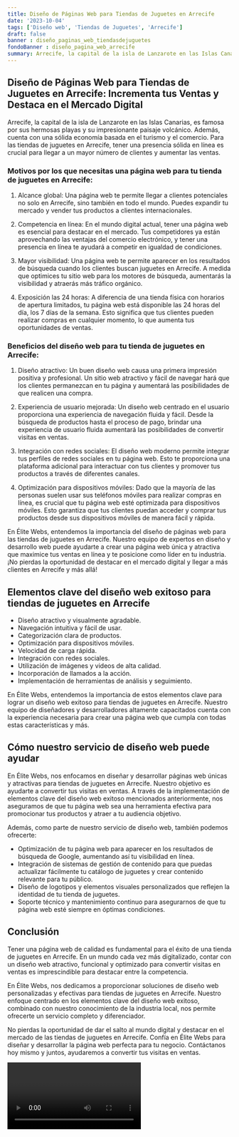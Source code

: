 ```yaml
---
title: Diseño de Páginas Web para Tiendas de Juguetes en Arrecife
date: '2023-10-04'
tags: ['Diseño web', 'Tiendas de Juguetes', 'Arrecife']
draft: false
banner : diseño_paginas_web_tiendasdejuguetes
fondoBanner : diseño_pagina_web_arrecife
summary: Arrecife, la capital de la isla de Lanzarote en las Islas Canarias, es famosa por sus hermosas playas y su impresionante paisaje volcánico. Además, cuenta con una sólida economía basada en el turismo y el comercio. Para las tiendas de juguetes en Arrecife, tener una presencia sólida en línea es crucial para llegar a un mayor número de clientes y aumentar las ventas.
---
```


## Diseño de Páginas Web para Tiendas de Juguetes en Arrecife: Incrementa tus Ventas y Destaca en el Mercado Digital

Arrecife, la capital de la isla de Lanzarote en las Islas Canarias, es famosa por sus hermosas playas y su impresionante paisaje volcánico. Además, cuenta con una sólida economía basada en el turismo y el comercio. Para las tiendas de juguetes en Arrecife, tener una presencia sólida en línea es crucial para llegar a un mayor número de clientes y aumentar las ventas.

### Motivos por los que necesitas una página web para tu tienda de juguetes en Arrecife:

1. Alcance global: Una página web te permite llegar a clientes potenciales no solo en Arrecife, sino también en todo el mundo. Puedes expandir tu mercado y vender tus productos a clientes internacionales.

2. Competencia en línea: En el mundo digital actual, tener una página web es esencial para destacar en el mercado. Tus competidores ya están aprovechando las ventajas del comercio electrónico, y tener una presencia en línea te ayudará a competir en igualdad de condiciones.

3. Mayor visibilidad: Una página web te permite aparecer en los resultados de búsqueda cuando los clientes buscan juguetes en Arrecife. A medida que optimices tu sitio web para los motores de búsqueda, aumentarás la visibilidad y atraerás más tráfico orgánico.

4. Exposición las 24 horas: A diferencia de una tienda física con horarios de apertura limitados, tu página web está disponible las 24 horas del día, los 7 días de la semana. Esto significa que tus clientes pueden realizar compras en cualquier momento, lo que aumenta tus oportunidades de ventas.

### Beneficios del diseño web para tu tienda de juguetes en Arrecife:

1. Diseño atractivo: Un buen diseño web causa una primera impresión positiva y profesional. Un sitio web atractivo y fácil de navegar hará que los clientes permanezcan en tu página y aumentará las posibilidades de que realicen una compra.

2. Experiencia de usuario mejorada: Un diseño web centrado en el usuario proporciona una experiencia de navegación fluida y fácil. Desde la búsqueda de productos hasta el proceso de pago, brindar una experiencia de usuario fluida aumentará las posibilidades de convertir visitas en ventas.

3. Integración con redes sociales: El diseño web moderno permite integrar tus perfiles de redes sociales en tu página web. Esto te proporciona una plataforma adicional para interactuar con tus clientes y promover tus productos a través de diferentes canales.

4. Optimización para dispositivos móviles: Dado que la mayoría de las personas suelen usar sus teléfonos móviles para realizar compras en línea, es crucial que tu página web esté optimizada para dispositivos móviles. Esto garantiza que tus clientes puedan acceder y comprar tus productos desde sus dispositivos móviles de manera fácil y rápida.

En Élite Webs, entendemos la importancia del diseño de páginas web para las tiendas de juguetes en Arrecife. Nuestro equipo de expertos en diseño y desarrollo web puede ayudarte a crear una página web única y atractiva que maximice tus ventas en línea y te posicione como líder en tu industria. ¡No pierdas la oportunidad de destacar en el mercado digital y llegar a más clientes en Arrecife y más allá!

<GifSeo />

<Cta />

## Elementos clave del diseño web exitoso para tiendas de juguetes en Arrecife

- Diseño atractivo y visualmente agradable.
- Navegación intuitiva y fácil de usar.
- Categorización clara de productos.
- Optimización para dispositivos móviles.
- Velocidad de carga rápida.
- Integración con redes sociales.
- Utilización de imágenes y videos de alta calidad.
- Incorporación de llamados a la acción.
- Implementación de herramientas de análisis y seguimiento.

En Élite Webs, entendemos la importancia de estos elementos clave para lograr un diseño web exitoso para tiendas de juguetes en Arrecife. Nuestro equipo de diseñadores y desarrolladores altamente capacitados cuenta con la experiencia necesaria para crear una página web que cumpla con todas estas características y más.

## Cómo nuestro servicio de diseño web puede ayudar

En Élite Webs, nos enfocamos en diseñar y desarrollar páginas web únicas y atractivas para tiendas de juguetes en Arrecife. Nuestro objetivo es ayudarte a convertir tus visitas en ventas. A través de la implementación de elementos clave del diseño web exitoso mencionados anteriormente, nos aseguramos de que tu página web sea una herramienta efectiva para promocionar tus productos y atraer a tu audiencia objetivo.

Además, como parte de nuestro servicio de diseño web, también podemos ofrecerte:

- Optimización de tu página web para aparecer en los resultados de búsqueda de Google, aumentando así tu visibilidad en línea.
- Integración de sistemas de gestión de contenido para que puedas actualizar fácilmente tu catálogo de juguetes y crear contenido relevante para tu público.
- Diseño de logotipos y elementos visuales personalizados que reflejen la identidad de tu tienda de juguetes.
- Soporte técnico y mantenimiento continuo para asegurarnos de que tu página web esté siempre en óptimas condiciones.

## Conclusión

Tener una página web de calidad es fundamental para el éxito de una tienda de juguetes en Arrecife. En un mundo cada vez más digitalizado, contar con un diseño web atractivo, funcional y optimizado para convertir visitas en ventas es imprescindible para destacar entre la competencia.

En Élite Webs, nos dedicamos a proporcionar soluciones de diseño web personalizadas y efectivas para tiendas de juguetes en Arrecife. Nuestro enfoque centrado en los elementos clave del diseño web exitoso, combinado con nuestro conocimiento de la industria local, nos permite ofrecerte un servicio completo y diferenciador.

No pierdas la oportunidad de dar el salto al mundo digital y destacar en el mercado de las tiendas de juguetes en Arrecife. Confía en Élite Webs para diseñar y desarrollar la página web perfecta para tu negocio. Contáctanos hoy mismo y juntos, ayudaremos a convertir tus visitas en ventas.

<Video />

<CtaBot job='Tiendas de Juguetes' city='Arrecife'/>

<Gmaps query='Arrecife+españa+maps' />